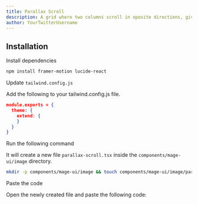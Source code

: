 ```yaml
---
title: Parallax Scroll
description: A grid where two columns scroll in oposite directions, giving a parallax effect.
author: YourTwitterUsername
---
```


<ComponentPreview name="image-parallax-scroll--docs" />

## Installation

<Steps>
<Step>Install dependencies</Step>

```bash
npm install framer-motion lucide-react
```

<Step>Update `tailwind.config.js`</Step>

Add the following to your tailwind.config.js file.

```json
module.exports = {
  theme: {
    extend: {
    }
  }
}
```

<Step>Run the following command</Step>

It will create a new file `parallax-scroll.tsx` inside the `components/mage-ui/image` directory.

```bash 
mkdir -p components/mage-ui/image && touch components/mage-ui/image/parallax-scroll.tsx
```

<Step>Paste the code</Step> 

Open the newly created file and paste the following code:

```jsx file=<rootDir>/mage-ui/image/parallax-scroll.tsx

```
</Steps>


